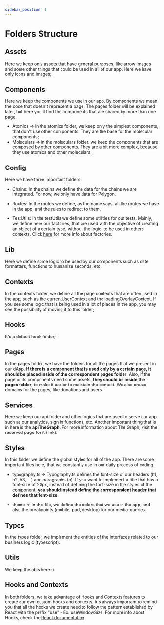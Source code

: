 ```yaml
---
sidebar_position: 1
---
```


# Folders Structure

## Assets

Here we keep only assets that have general purposes, like arrow images and some other things that could be used in all of our app. Here we have only icons and images;

## Components

Here we keep the components we use in our app. By components we mean the code that doesn't represent a page. The pages folder will be explained later, but here you'll find the components that are shared by more than one page.

- Atomics => in the atomics folder, we keep only the simplest components, that don't use other components. They are the base for the molecular components;
- Moleculars => in the moleculars folder, we keep the components that are composed by other components. They are a bit more complex, because they use atomics and other moleculars.

## Config

Here we have three important folders:

- Chains:
  In the chains we define the data for the chains we are integrated. For now, we only have data for Polygon.

- Routes:
  In the routes we define, as the name says, all the routes we have in the app, and the rules to redirect to them.

- TestUtils:
  In the testUtils we define some utilities for our tests. Mainly, we define here our factories, that are used with the objective of creating an object of a certain type, without the logic, to be used in others contexts. Click [here](https://refactoring.guru/design-patterns/factory-method) for more info about factories.

## Lib

Here we define some logic to be used by our components such as date formatters, functions to humanize seconds, etc.

## Contexts

In the contexts folder, we define all the page contexts that are often used in the app, such as the currentUserContext and the loadingOverlayContext. If you see some logic that is being used in a lot of places in the app, you may see the possibility of moving it to this folder;

## Hooks

It's a default hook folder;

## Pages

In the pages folder, we have the folders for all the pages that we present in our dApp. **If there is a component that is used only by a certain page, it should be placed inside of the correspondent pages folder**. Also, if the page or its components need some assets, **they should be inside the pages folder**, to make it easier to maintain the context. We also create domains for the pages, like donations and users.

## Services

Here we keep our api folder and other logics that are used to serve our app such as our analytics, sign in functions, etc. Another important thing that is in here is the **apiTheGraph**. For more information about The Graph, visit the reserved page for it (link).

## Styles

In this folder we define the global styles for all of the app. There are some important files here, that we constantly use in our daily process of coding.

- typography.ts =>
  Typography.ts defines the font-size of our headers (h1, h2, h3, ...) and paragraphs (p). If you want to implement a title that has a font-size of 20px, instead of defining the font-size in the styles of the component, **you should instead define the correspondent header that defines that font-size**.

- theme =>
  In this file, we define the colors that we use in the app, and also the breakpoints (mobile, pad, desktop) for our media-queries.

## Types

In the types folder, we implement the entities of the interfaces related to our business logic (typescript).

## Utils

We keep the abis here :)

## Hooks and Contexts

In both folders, we take advantage of Hooks and Contexts features to create our own custom hooks and contexts. It's always important to remind you that all the hooks we create need to follow the pattern established by React with the prefix "use" - Ex: useWindowSize. For more info about Hooks, check the [React documentation](https://reactjs.org/docs/hooks-intro.html)
